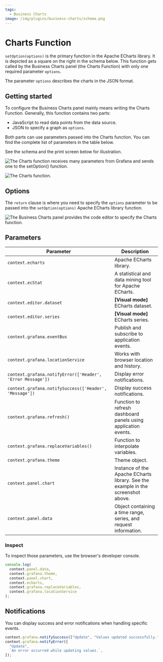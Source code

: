 ```yaml
---
tags:
  - Business Charts
image: /img/plugins/business-charts/schema.png
---
```



# Charts Function

`setOption(options)` is the primary function in the Apache ECharts library. It is depicted as a square on the right in the schema below. This function gets called by the Business Charts panel (the Charts Function) with only one required parameter `options`.

The parameter `options` describes the charts in the JSON format.

## Getting started

To configure the Business Charts panel mainly means writing the Charts Function. Generally, this function contains two parts:

- JavaScript to read data points from the data source.
- JSON to specify a graph as `options`.

Both parts can use parameters passed into the Charts function. You can find the complete list of parameters in the table below.

See the schema and the print screen below for illustration.

<Image
  title="The Charts function receives many parameters from Grafana and sends one to the setOption() function."
  src="/img/plugins/business-charts/schema.png"
/>

<Image
  title="The Charts function."
  src="/img/plugins/business-charts/charts-function.png"
/>

## Options

The `return` clause is where you need to specify the `options` parameter to be passed into the `setOption(options)` Apache ECharts library function.

<Image
  title="The Business Charts panel provides the code editor to specify the Charts function."
  src="/img/plugins/business-charts/function.png"
/>

## Parameters

| Parameter                                                  | Description                                                                      |
| ---------------------------------------------------------- | -------------------------------------------------------------------------------- |
| `context.echarts`                                          | Apache ECharts library.                                                          |
| `context.ecStat`                                           | A statistical and data mining tool for Apache ECharts.                           |
| `context.editor.dataset`                                   | **[Visual mode]** ECharts dataset.                                               |
| `context.editor.series`                                    | **[Visual mode]** ECharts series.                                                |
| `context.grafana.eventBus`                                 | Publish and subscribe to application events.                                     |
| `context.grafana.locationService`                          | Works with browser location and history.                                         |
| `context.grafana.notifyError(['Header', 'Error Message'])` | Display error notifications.                                                     |
| `context.grafana.notifySuccess(['Header', 'Message'])`     | Display success notifications.                                                   |
| `context.grafana.refresh()`                                | Function to refresh dashboard panels using application events.                   |
| `context.grafana.replaceVariables()`                       | Function to interpolate variables.                                               |
| `context.grafana.theme`                                    | Theme object.                                                                    |
| `context.panel.chart`                                      | Instance of the Apache ECharts library. See the example in the screenshot above. |
| `context.panel.data`                                       | Object containing a time range, series, and request information.                 |

### Inspect

To inspect those parameters, use the browser's developer console.

```javascript
console.log(
  context.panel.data,
  context.grafana.theme,
  context.panel.chart,
  context.echarts,
  context.grafana.replaceVariables,
  context.grafana.locationService
);
```

## Notifications

You can display success and error notifications when handling specific events.

```javascript
context.grafana.notifySuccess(["Update", "Values updated successfully."]);
context.grafana.notifyError([
  "Update",
  `An error occurred while updating values.`,
]);
```
